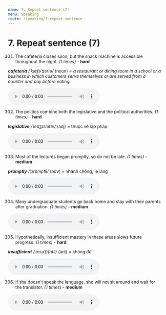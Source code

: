 ```yaml
---
name: 7. Repeat sentence (7)
menu: Speaking
route: /speaking/7-repeat-sentence
---
```


# 7. Repeat sentence (7)

301. The cafeteria closes soon, but the snack machine is accessible throughout the night. _(1 times)_ - **hard**

**_cafeteria_** _/ˌkæfəˈtɪəriə/_ (noun) = _a restaurant or dining room in a school or a business in which customers serve themselves or are served from a counter and pay before eating._

<audio controls>
  <source
    src="https://storage.googleapis.com/pte-assistant.appspot.com/app%2Ffiles%2Fph53etxamooxq8vq8d49bs-RS301.m4a?GoogleAccessId=firebase-adminsdk-t7i9w%40pte-assistant.iam.gserviceaccount.com&Expires=2524608000&Signature=VeLVDdmBgYOwaLotuwhgRHCx7xNlK86pBP29yhdv1I2jrHBE8Ra1IeobWMVGp4x43GeyssdoZLi9lYIxIJ7UsXK3oAe8d%2FGCrPSo%2B7vt2L2pNPPZ5oNlU22xXdTO%2F98iBYgMTK1whtP0FyWsoXQUogbN2EZUiMddtKHmGpOmlxHMU1KcAj2zkSSJ%2BNVotGgJOTsXEkFSydEw3mLRoshx%2BDhzTynQa9OL4xvuz84nrBbaDJgjsNb0Lky7vFMHWjDjRAmdZ8CcD2FFP9vzM9OEsn3iNKOM3CRRoJweWrJnk23eH17ogkd6%2BCy3zmixF4w4mzLu5uq10JGDLqje%2F2Yh5g%3D%3D"
    type="audio/mpeg"
  />
  Your browser does not support the audio element.
</audio>

302. The politics combine both the legislative and the political authorities. _(1 times)_ - **hard**

**_legislative_** _/ˈledʒɪslətɪv/_ (adj) = thuộc về lập pháp

<audio controls>
  <source
    src="https://storage.googleapis.com/pte-assistant.appspot.com/app%2Ffiles%2Fhxehf8050cmyojcsy2lwk-RS302.m4a?GoogleAccessId=firebase-adminsdk-t7i9w%40pte-assistant.iam.gserviceaccount.com&Expires=2524608000&Signature=Ve3h5np9U7XuPstvg9G258u5wbKdBZiMwCL5nQqLsEYu0Vd1oZ0i5%2BEiI%2FJf7s7GehtiK1oFnlBYSyplGjgF3%2BXwv3FtZuAeMr23kOY%2Ft1PyJaygkQxrqAcqZ8ZplFDZw9Mg8hkYmayNwSQJGeCHyOL4jhoEF7KUSt093K%2BP15u1CA0ZnMvrfHN%2BsrbsvH09xR7cp2UDiDCzcWVqM4kJ0OYUZUewqDlO%2BsSLQ78hE2A5fQNcIN8UkyIF0MF9kgskKdHKDLgvmx7DIXR7ocfJwtpcOOWXfJQqLwY3VbcGla3T8HUHieagiXkcdDOgu4Be%2FV0e3qGlYwqCp9vJJrspBA%3D%3D"
    type="audio/mpeg"
  />
  Your browser does not support the audio element.
</audio>

303. Most of the lectures began promptly, so do not be late. _(1 times)_ - **medium**

**_promptly_** _/ˈprɒmptli/_ (adv) = nhanh chóng, lẹ làng

<audio controls>
  <source
    src="https://storage.googleapis.com/pte-assistant.appspot.com/app%2Ffiles%2F9vyva2lb08puyf1bfbwsg-RS303.m4a?GoogleAccessId=firebase-adminsdk-t7i9w%40pte-assistant.iam.gserviceaccount.com&Expires=2524608000&Signature=iM5iXbputgzt2sGOSCsyvgPlQ2yoWirJ8eOoGdWrs4xeq9MkTn9s6tsaWfJh4iJBHccj4T4YvsbTyZ3GuZDAer5HseBBxLl6LYXZnkGWY3Mobkzun21jphehwtuuHQr%2FX1eW1qjrDJG3fzPOJzSgdSF7qI%2BT83EMMn7Aqe24ecOThxj7xlcpW9wKOVUMvs%2BTxmNrzfQqKhauUIglq8YemoM3oqVC4RkY4qlSp6pvsPonRY3lJzSq1afORdWQVYKX76CU8CumTDbpRwLG0j7yjyBIwR0%2BUCbyYf427Z%2FSuXUPzzpg4f3RbYfgFvPq2NPC9SUgTO00OHyEY1j6CKl15A%3D%3D"
    type="audio/mpeg"
  />
  Your browser does not support the audio element.
</audio>

304. Many undergraduate students go back home and stay with their parents after graduation. _(1 times)_ - **medium**

<audio controls>
  <source
    src="https://storage.googleapis.com/pte-assistant.appspot.com/app%2Ffiles%2Fv9tsvjljimo2ez7xhkt5ol-RS304.m4a?GoogleAccessId=firebase-adminsdk-t7i9w%40pte-assistant.iam.gserviceaccount.com&Expires=2524608000&Signature=AKS3R5fsxGJbIPoyTP3aQIZlIqVCQjmwge5mzAbGD00GRN9Qhx4g%2FvoKzb9Xp8ymgqSTZounae9gO7fdy4kXvYGz%2FRg22SlTtOLMfSEdbO3BlOSkBznZVyn2R0rcU6E%2BqHvzlCBC2f%2F5BhgqpVxWRoQ9oTIvfQYcGrbLcmlSUW6exNj%2BRNa3fyWZbwh6ZG8MXlw7xGmRC9qzZIf63oOoPT4Nu6BXnzyC7Mh4IxzgukDsiSBAyWQ3slvBKZXmHx%2FlbYJoFGcdjzAffdefjtZ%2BHBymY4I1xQhtDytp14xFjNgGW34xLw3%2F7WUXGMXszdlSpDUbtqfShV5v4YrN69VKDw%3D%3D"
    type="audio/mpeg"
  />
  Your browser does not support the audio element.
</audio>

305. Hypothetically, insufficient mastery in these areas slows future progress. _(1 times)_ - **hard**

***insufficient*** _/ˌɪnsəˈfɪʃntli/_ (adj) = không đủ

<audio controls>
  <source
    src="https://storage.googleapis.com/pte-assistant.appspot.com/app%2Ffiles%2F08xno9s3emnvf4odgdh8qb-RS305.m4a?GoogleAccessId=firebase-adminsdk-t7i9w%40pte-assistant.iam.gserviceaccount.com&Expires=2524608000&Signature=Guq89Uy09I8d176mngHA0VkaFxlqB79ivN%2FuEci5hUy%2BxuW6WCWJ1xLXM6dErJ83RHigcA7T1dICxE0ZocI1V4LmBf1Sft%2FJRNLkaDB%2Bx7vdQY59TYlFeunCJvRNHxPO4qJVd0KAbEPOZPgvWgquTQQ0XtnNSAmwBPhTsjQ0fvFCU1HxwbCGM7SiHjh%2FaecKefQVujjuaCBbcJwrCuYA%2FF%2FecpLhBmyK%2FVOXKxY%2BrA3WlnIu2GiAfQkQvIl3EKBFY4B9l7cyzswYW4h1jdSaF0KctOvPyThpX6HAwnsbRjGP3k3MhRdo8YEHzKR%2B0KycRJwb3cmUMNrxInXbO%2Bj3%2BQ%3D%3D"
    type="audio/mpeg"
  />
  Your browser does not support the audio element.
</audio>

306. If she doesn't speak the language, she will not sit around and wait for the translator. _(1 times)_ - **medium**

<audio controls>
  <source
    src="https://storage.googleapis.com/pte-assistant.appspot.com/app%2Ffiles%2F4seiuw3nwiv0krnpiq0oa5p-RS306.m4a?GoogleAccessId=firebase-adminsdk-t7i9w%40pte-assistant.iam.gserviceaccount.com&Expires=2524608000&Signature=H997ScAGrJ9d54zuO8qmIDDjHFPSQ%2Bk7kVn3H%2BYzsIbknEG%2BjhWeAvds92%2BlelmbhDVVdBKUeBJy6km74gPo7r0B7H4FdLsPzavM%2FBjV181Q2AYFBnrfcgwZPBol16I%2F35hbfgUQwjASmS9IYrnQUr1d7sYG5MuOONRL%2FJS1dkBpOPwZtJ2ii1mUhlTOjDOw6lrbCjO1MOu9BZCT15e4afCm6fTKHWlCFjmfy1DvixG5uCSqgMbZpZIYEtJyPHtjF%2FUyDBL6nyfn5gJiM%2BPhuNG1xocn119YdnvAb3SfjGAdwZgtvDPqa3CG3bEiLEF0VWrfo9ZFaZaxJjRS8miy2g%3D%3D"
    type="audio/mpeg"
  />
  Your browser does not support the audio element.
</audio>
